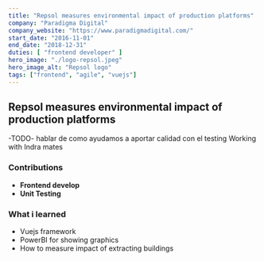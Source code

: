 ```yaml
---
title: "Repsol measures environmental impact of production platforms"
company: "Paradigma Digital"
company_website: "https://www.paradigmadigital.com/"
start_date: "2016-11-01"
end_date: "2018-12-31"
duties: [ "frontend developer" ]
hero_image: "./logo-repsol.jpeg"
hero_image_alt: "Repsol logo"
tags: ["frontend", "agile", "vuejs"]
---
```


## Repsol measures environmental impact of production platforms

-TODO-
hablar de como ayudamos a aportar calidad con el testing
Working with Indra mates

### Contributions
- **Frontend develop**
- **Unit Testing**

### What i learned
- Vuejs framework
- PowerBI for showing graphics
- How to measure impact of extracting buildings

